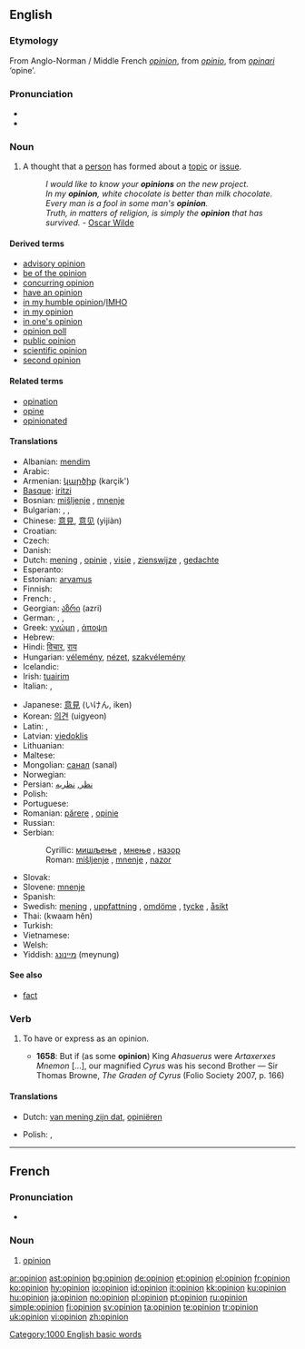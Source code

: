 {{also|opinión}}
==English==

{{rank|wind|drew|strength|596|opinion|according|walked|office}}

===Etymology===
From Anglo-Norman / Middle French ''[[#French|opinion]]'', from {{etyl|la}} ''[[opinio]]'', from ''[[opinari]]'' ‘opine’.

===Pronunciation===
* {{IPA|/əˈpɪnjən/}}
* {{audio|en-us-opinion.ogg|Audio (US)}}

===Noun===
{{en-noun}}

# A thought that a [[person]] has formed about a [[topic]] or [[issue]].
#:''I would like to know your '''opinions''' on the new project.''
#:''In my '''opinion''', white chocolate is better than milk chocolate.''
#:''Every man is a fool in some man's '''opinion'''.''
#:''Truth, in matters of religion, is simply the '''opinion''' that has survived.'' - [[w:Oscar Wilde|Oscar Wilde]]

====Derived terms====
*[[advisory opinion]]
*[[be of the opinion]]
*[[concurring opinion]]
*[[have an opinion]]
*[[in my humble opinion]]/[[IMHO]]
*[[in my opinion]]
*[[in one's opinion]]
*[[opinion poll]]
*[[public opinion]]
*[[scientific opinion]]
*[[second opinion]]

====Related terms====
* [[opination]]
* [[opine]]
* [[opinionated]]

====Translations====
{{trans-top|subjective thought}}
* Albanian: [[mendim]]
* Arabic: {{Arab|[[رأي]]}} {{IPAchar|(rā’i)}} {{m}}
* Armenian: [[կարծիք]] (karçik')
* [[Basque]]: [[iritzi]]
* Bosnian: [[mišljenje]] {{n}}, [[mnenje]] {{n}}
* Bulgarian: {{t+|bg|мнение|n|tr=mnenie|sc=Cyrl}}, {{t+|bg|възглед|m|tr=vǎzgled|sc=Cyrl}}, {{t+|bg|схващане|n|tr=sxvaštane|sc=Cyrl}}
* Chinese: [[意見]], [[意见]] (yìjiàn)
* Croatian: {{t-|hr|mišljenje|n|alt=mȉšljēnje}}
* Czech: {{t+|cs|názor|m}}
* Danish: {{t-|da|opinion}}
* Dutch: [[mening]] {{f}}, [[opinie]] {{f}}, [[visie]] {{f}}, [[zienswijze]] {{f}}, [[gedachte]] {{f}}
* Esperanto: {{t-|eo|opinio|xs=Esperanto}}
* Estonian: [[arvamus]]
* Finnish: {{t+|fi|mielipide}}
* French: {{t+|fr|avis|m}}, {{t+|fr|opinion|f}}
* Georgian: [[აზრი]] (azri)
* German: {{t+|de|Meinung|f}}, {{t+|de|Ansicht|f}}, {{t-|de|Anschauung|f}}
* Greek: [[γνώμη]] {{f}}, [[άποψη]] {{f}}
* Hebrew: {{t-|he|דיעה|f|sc=Hebr}}
* Hindi: [[विचार]], [[राय]]
* Hungarian: [[vélemény]], [[nézet]], [[szakvélemény]]
* Icelandic: {{t-|is|álit}}
* Irish: [[tuairim]]
* Italian: {{t+|it|opinione|f}}, {{t+|it|concetto|m}}
{{trans-mid}}
* Japanese: [[意見]] (いけん, iken)
* Korean: [[의견]] (uigyeon)
* Latin: {{t-|la|opinio|f}}, {{t-|la|iudicium|n}}
* Latvian: [[viedoklis]] {{m}}
* Lithuanian: {{t+|lt|nuomonė|f|xs=Lithuanian}}
* Maltese: {{t-|mt|fehma|xs=Maltese}}
* Mongolian: [[санал]] (sanal)
* Norwegian: {{t+|no|mening}}
* Persian: [[نظر]], [[نظريه]]
* Polish: {{t+|pl|opinia|f}}
* Portuguese: {{t+|pt|opinião|f}}
* Romanian: [[părere]] {{f}}, [[opinie]] {{f}}
* Russian: {{t+|ru|мнение|n|tr=mnénije|sc=Cyrl}}
* Serbian:
*: Cyrillic: [[мишљење]] {{n}}, [[мнење]] {{n}}, [[назор]] {{m}}
*: Roman: [[mišljenje]] {{n}}, [[mnenje]] {{n}}, [[nazor]] {{m}}
* Slovak: {{t-|sk|názor|m}}
* Slovene: [[mnenje]] {{n}}
* Spanish: {{t+|es|opinión|f}}
* Swedish: [[mening]] {{c}}, [[uppfattning]] {{c}}, [[omdöme]] {{n}}, [[tycke]] {{n}}, [[åsikt]] {{c}}
* Thai: {{Thai|[[ความเห็น]]}} (kwaam hĕn)
* Turkish: {{t+|tr|görüş}}
* Vietnamese: {{t+|vi|ý kiến|xs=Vietnamese}}
* Welsh: {{t-|cy|barn|xs=Welsh}}
* Yiddish: [[מיינונג]] (meynung) {{f}}
{{trans-bottom}}

====See also====
* [[fact]]

===Verb===
{{en-verb}}

# {{transitive}} To have or express as an opinion.
#* '''1658''': But if (as some '''opinion''') King ''Ahasuerus'' were ''Artaxerxes Mnemon'' [...], our magnified ''Cyrus'' was his second Brother — Sir Thomas Browne, ''The Graden of Cyrus'' (Folio Society 2007, p. 166)

====Translations====
{{trans-top|To have or express as an opinion}}
* Dutch: [[van mening zijn dat]], [[opiniëren]]
{{trans-mid}}
* Polish: {{t-|pl|opiniować}}, {{t-|pl|wydawać opinię}}
{{trans-bottom}}

[[Category:1000 English basic words]]

----

==French==

===Pronunciation===
* {{audio|Fr-opinion.ogg|Audio}}

===Noun===
{{fr-noun|f}}

# [[opinion]]

[[ar:opinion]]
[[ast:opinion]]
[[bg:opinion]]
[[de:opinion]]
[[et:opinion]]
[[el:opinion]]
[[fr:opinion]]
[[ko:opinion]]
[[hy:opinion]]
[[io:opinion]]
[[id:opinion]]
[[it:opinion]]
[[kk:opinion]]
[[ku:opinion]]
[[hu:opinion]]
[[ja:opinion]]
[[no:opinion]]
[[pl:opinion]]
[[pt:opinion]]
[[ru:opinion]]
[[simple:opinion]]
[[fi:opinion]]
[[sv:opinion]]
[[ta:opinion]]
[[te:opinion]]
[[tr:opinion]]
[[uk:opinion]]
[[vi:opinion]]
[[zh:opinion]]